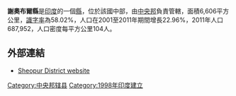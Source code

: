 {{Infobox settlement
| name                            = Sheopur district
| settlement_type                 = [[中央邦行政区划|县]]
| native_name                     = 
| image_skyline                   = Kuno river.jpg
| image_caption                   = River in {{tsl|en|Kuno National Park||Kuno National Park}}
| image_map                       = MP Sheopur district map.svg
| map_caption                     = Location of Sheopur district in Madhya Pradesh
| coordinates                     = {{coord|25.7|N|76.7|E|type:adm3rd_source:itwiki|display=it}}
| subdivision_type                = 国家
| subdivision_name                = {{flag|India}}
| subdivision_type1               = [[印度的邦和中央直辖区|邦]]
| subdivision_name1               = [[中央邦|中央邦]]
| subdivision_type2               = 区
| subdivision_name2               = {{tsl|en|Chambal division||Chambal}}
| seat_type                       = 县治
| seat                            = [[斯赫奥普尔|斯赫奥普尔]]
| area_total_km2                  = 6606
| area_footnotes                  = 
| population_as_of                = 2011
| population_total                = 687,861
| population_footnotes            = 
| population_density_km2          = auto
| demographics_type1              = 人口统计
| demographics1_title1            = {{tsl|en|Literacy in India||识字率}}
| demographics1_info1             = 58.0
| demographics1_title2            = 性别比
| demographics1_info2             = 902
| timezone1                       = [[印度標準時間|IST]]
| utc_offset1                     = +05:30
| registration_plate              = MP 31
| website                         = {{URL|https://sheopur.nic.in/en/}}
}}
'''謝奧布爾縣'''是[[印度|印度]]的一個[[縣|縣]]，位於該國中部，由[[中央邦|中央邦]]負責管轄，面積6,606平方公里，[[識字率|識字率]]為58.02%，人口在2001至2011年期間增長22.96%，2011年人口687,952，人口密度每平方公里104人。

==外部連結==
*[http://sheopur.nic.in Sheopur District website]{{Wayback|url=http://sheopur.nic.in/ |date=20200608094703 }}

{{印度行政区划小作品}}
[[Category:中央邦辖县|Category:中央邦辖县]]
[[Category:1998年印度建立|Category:1998年印度建立]]